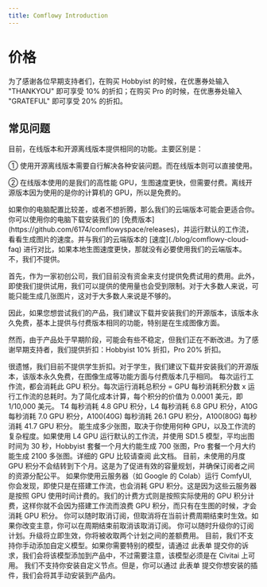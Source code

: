 ```yaml
---
title: Comflowy Introduction
---
```


# 价格

<Callout type="info">
为了感谢各位早期支持者们，在购买 Hobbyist 的时候，在优惠券处输入 "THANKYOU" 即可享受 10% 的折扣；在购买 Pro 的时候，在优惠券处输入 "GRATEFUL" 即可享受 20% 的折扣。
</Callout>

<PricingPage />

## 常见问题

<FAQBox title="Q1: 开源离线版 Comflowy 和在线版本 Comflowy 有什么区别？">
  目前，在线版本和开源离线版本提供相同的功能。主要区别是：

  ① 使用开源离线版本需要自行解决各种安装问题。而在线版本则可以直接使用。

  ② 在线版本使用的是我们的高性能 GPU，生图速度更快，但需要付费。离线开源版本因为使用的是你的计算机的 GPU，所以是免费的。
</FAQBox>

<FAQBox title="Q2: 我应该使用哪个版本？">
  如果你的电脑配置比较差，或者不想折腾，那么我们的云端版本可能会更适合你。你可以使用你的电脑下载安装我们的 [免费版本](https://github.com/6174/comflowyspace/releases)，并运行默认的工作流，看看生成图片的速度。并与我们的云端版本的 [速度](./blog/comflowy-cloud-faq) 进行对比，如果本地生图速度更快，那就没有必要使用我们的云端版本。
</FAQBox>

<FAQBox title="Q3: 你们提供免费试用吗？">
  不，我们不提供。

  首先，作为一家初创公司，我们目前没有资金来支付提供免费试用的费用。此外，即使我们提供试用，我们可以提供的使用量也会受到限制。对于大多数人来说，可能只能生成几张图片，这对于大多数人来说是不够的。

  因此，如果您想尝试我们的产品，我们建议下载并安装我们的开源版本，该版本永久免费，基本上提供与付费版本相同的功能，特别是在生成图像方面。

  然而，由于产品处于早期阶段，可能会有些不稳定，但我们正在不断改进。为了感谢早期支持者，我们提供折扣：Hobbyist 10% 折扣，Pro 20% 折扣。
</FAQBox>

<FAQBox title="Q4:你们提供学生折扣吗？">
  很遗憾，我们目前不提供学生折扣。对于学生，我们建议下载并安装我们的开源版本，该版本永久免费，在图像生成等功能方面与付费版本几乎相同。
</FAQBox>

<FAQBox title="Q5:什么是 GPU 积分？">
  每次运行工作流，都会消耗此 GPU 积分。每次运行消耗总积分 = GPU 每秒消耗积分数 x 运行工作流的总耗时。为了简化成本计算，每个积分的价值为 0.0001 美元，即 1/10,000 美元。
</FAQBox>

<FAQBox title="Q6:不同的 GPU 每秒消耗多少 GPU 积分？">
  T4 每秒消耗 4.8 GPU 积分，L4 每秒消耗 6.8 GPU 积分，A10G 每秒消耗 7.0 GPU 积分，A100(40G) 每秒消耗 26.1 GPU 积分，A100(80G) 每秒消耗 41.7 GPU 积分。
</FAQBox>

<FAQBox title="Q7:不同的套餐大约能生成多少张图呢？">
  能生成多少张图，取决于你使用何种 GPU，以及工作流的复杂程度。如果使用 L4 GPU 运行默认的工作流，并使用 SD1.5 模型，平均出图时间为 30 秒，Hobbyist 套餐一个月大约能生成 700 张图，Pro 套餐一个月大约能生成 2100 多张图。详细的 GPU 比较请查阅 此文档。
</FAQBox>

<FAQBox title="Q8:未使用的月度 GPU 积分会怎样？">
  目前，未使用的月度 GPU 积分不会结转到下个月。这是为了促进有效的容量规划，并确保订阅者之间的资源分配公平。
</FAQBox>

<FAQBox title="Q9:什么是仅支付活跃 GPU 使用量？">
  如果你使用云服务器（如 Google 的 Colab）运行 ComfyUI, 你会发现，即使只是在搭建工作流，也会消耗 GPU 积分。这是因为这些云服务器是按照 GPU 使用时间计费的。我们的计费方式则是按照实际使用的 GPU 积分计费，这样你就不会因为搭建工作流而浪费 GPU 积分，而只有在生图的时候，才会消耗 GPU 积分。
</FAQBox>

<FAQBox title="Q10: 我可以取消订阅吗？">
  你可以随时取消订阅，但取消将在当前计费周期结束时生效。如果你改变主意，你可以在周期结束前取消该取消订阅。
</FAQBox>

<FAQBox title="Q11: 我可以升级我的订阅计划吗？">
  你可以随时升级你的订阅计划。升级将立即生效，你将被收取两个计划之间的差额费用。
</FAQBox>

<FAQBox title="Q12: 如何添加自定义模型？">
  目前，我们不支持你手动添加自定义模型。如果你需要特别的模型，请通过 此表单 提交你的诉求，我们会将该模型添加到产品中，不过需要注意，该模型必须是在 Civitai 上可用。
</FAQBox>

<FAQBox title="Q13: 我可以安装自定义节点包吗？">
  我们不支持你安装自定义节点。但是，你可以通过 此表单 提交你想安装的插件，我们会将其手动安装到产品内。
</FAQBox>